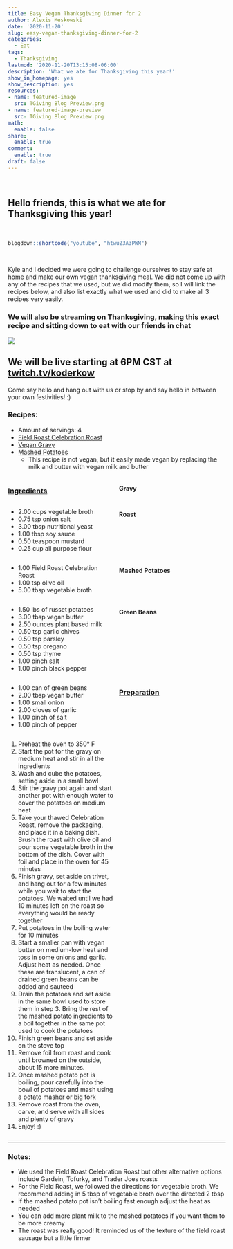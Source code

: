 ```yaml
---
title: Easy Vegan Thanksgiving Dinner for 2
author: Alexis Meskowski
date: '2020-11-20'
slug: easy-vegan-thanksgiving-dinner-for-2
categories:
  - Eat
tags:
  - Thanksgiving
lastmod: '2020-11-20T13:15:08-06:00'
description: 'What we ate for Thanksgiving this year!'
show_in_homepage: yes
show_description: yes
resources:
- name: featured-image
  src: TGiving Blog Preview.png
- name: featured-image-preview
  src: TGiving Blog Preview.png
math:
  enable: false
share:
  enable: true
comment:
  enable: true
draft: false
---
```


<br>

## Hello friends, this is what we ate for Thanksgiving this year!

<!-- featured_image_preview is 780x234 -->
<br>

```r
blogdown::shortcode("youtube", "htwuZ3A3PWM")
```

<br>

Kyle and I decided we were going to challenge ourselves to stay safe at home and make our own vegan thanksgiving meal. We did not come up with any of the recipes that we used, but we did modify them, so I will link the recipes below, and also list exactly what we used and did to make all 3 recipes very easily. 

### We will also be streaming on Thanksgiving, making this exact recipe and sitting down to eat with our friends in chat

![](We do be eating.png)

## We will be live starting at 6PM CST at [twitch.tv/koderkow](https://www.twitch.tv/koderkow){target="_blank"}

Come say hello and hang out with us or stop by and say hello in between your own festivities! :)

### Recipes:

- Amount of servings: 4
- [Field Roast Celebration Roast](http://fieldroast.com/recipe/celebration-roast-with-gravy-and-cumin-roasted-carrots/){target="_blank"}
- [Vegan Gravy](https://www.noracooks.com/easy-vegan-gravy/){target="_blank"}
- [Mashed Potatoes](https://www.budgetbytes.com/fluffy-garlic-herb-mashed-potatoes/){target="_blank"}
    - This recipe is not vegan, but it easily made vegan by replacing the milk and butter with vegan milk and butter

:::: {style="display: grid; grid-template-columns: 1fr 1fr; grid-column-gap: 10px;"}

::: {}

### <u>Ingredients</u>

#### Gravy

- 2.00 cups vegetable broth
- 0.75 tsp onion salt
- 3.00 tbsp nutritional yeast
- 1.00 tbsp soy sauce 
- 0.50 teaspoon mustard
- 0.25 cup all purpose flour

#### Roast

- 1.00 Field Roast Celebration Roast
- 1.00 tsp olive oil
- 5.00 tbsp vegetable broth

#### Mashed Potatoes

- 1.50 lbs of russet potatoes
- 3.00 tbsp vegan butter
- 2.50 ounces plant based milk
- 0.50 tsp garlic chives
- 0.50 tsp parsley
- 0.50 tsp oregano
- 0.50 tsp thyme
- 1.00 pinch salt
- 1.00 pinch black pepper

#### Green Beans

- 1.00 can of green beans
- 2.00 tbsp vegan butter
- 1.00 small onion
- 2.00 cloves of garlic
- 1.00 pinch of salt
- 1.00 pinch of pepper

::: 

::: {}

### <u>Preparation</u> 

1. Preheat the oven to 350° F
1. Start the pot for the gravy on medium heat and stir in all the ingredients
1. Wash and cube the potatoes, setting aside in a small bowl
1. Stir the gravy pot again and start another pot with enough water to cover the potatoes on medium heat
1. Take your thawed Celebration Roast, remove the packaging, and place it in a baking dish. Brush the roast with olive oil and pour some vegetable broth in the bottom of the dish. Cover with foil and place in the oven for 45 minutes
1. Finish gravy, set aside on trivet, and hang out for a few minutes while you wait to start the potatoes. We waited until we had 10 minutes left on the roast so everything would be ready together
1. Put potatoes in the boiling water for 10 minutes
1. Start a smaller pan with vegan butter on medium-low heat and toss in some onions and garlic. Adjust heat as needed. Once these are translucent, a can of drained green beans can be added and sauteed
1. Drain the potatoes and set aside in the same bowl used to store them in step 3. Bring the rest of the mashed potato ingredients to a boil together in the same pot used to cook the potatoes
1. Finish green beans and set aside on the stove top
1. Remove foil from roast and cook until browned on the outside, about 15 more minutes.
1. Once mashed potato pot is boiling, pour carefully into the bowl of potatoes and mash using a potato masher or big fork
1. Remove roast from the oven, carve, and serve with all sides and plenty of gravy
1. Enjoy! :)

:::

::::

---


### Notes:

- We used the Field Roast Celebration Roast but other alternative options include Gardein, Tofurky, and Trader Joes roasts
- For the Field Roast, we followed the directions for vegetable broth. We recommend adding in 5 tbsp of vegetable broth over the directed 2 tbsp
- If the mashed potato pot isn't boiling fast enough adjust the heat as needed
- You can add more plant milk to the mashed potatoes if you want them to be more creamy
- The roast was really good! It reminded us of the texture of the field roast sausage but a little firmer



